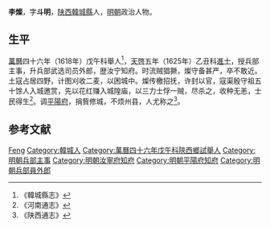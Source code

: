{{Otheruses|other=名为李灿的其他人物|李灿}}

'''李燦'''，字'''斗明'''，[[陕西|陕西]][[韓城縣|韓城縣]]人，[[明朝|明朝]]政治人物。

== 生平 ==
[[萬曆|萬曆]]四十六年（1618年）戊午科舉人<ref>《韓城縣志》</ref>，[[天啓|天啓]]五年（1625年）乙丑科[[進士|進士]]，授兵部主事，升兵部武选司员外郎，歴汝宁知府。时流贼猖獗，燦守备甚严，卒不敢近。土寇占居四野，计图刈收二麦，以困城中。燦传檄招抚，许封以官，寇渠殷守祖五十馀人入城邀赏，先以花红赚入城隍庙，以三力士俘一贼，尽杀之，收种无恙，士民得生<ref>《河南通志》</ref>。调[[平陽府|平陽府]]，捐貲修城，不烦州县，人尤称之<ref>《陕西通志》</ref>。

==参考文献==
{{reflist}}

{{天啓五年乙丑科殿試金榜}}
{{明朝人物小作品}}
{{Authority control}}

{{DEFAULTSORT:Li李}}
[[Category:李姓|Feng]]
[[Category:韓城人|Category:韓城人]]
[[Category:萬曆四十六年戊午科陝西鄉試舉人|Category:萬曆四十六年戊午科陝西鄉試舉人]]
[[Category:明朝兵部主事|Category:明朝兵部主事]]
[[Category:明朝汝寧府知府|Category:明朝汝寧府知府]]
[[Category:明朝平陽府知府|Category:明朝平陽府知府]]
[[Category:明朝兵部員外郎|Category:明朝兵部員外郎]]